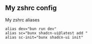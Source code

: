 
## My zshrc config 

My zshrc aliases

```
alias dev="bun run dev"
alias sc="bunx shadcn-ui@latest add "
alias sc-init="bunx shadcn-ui init"
``` 